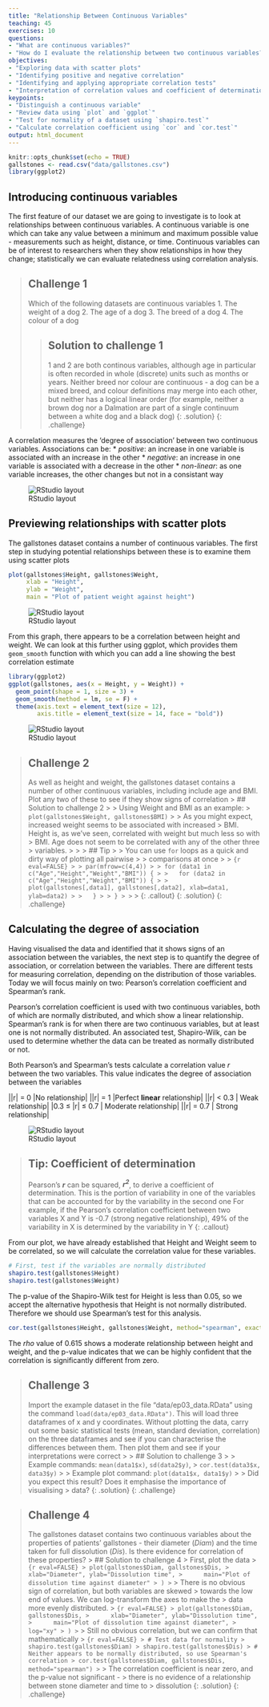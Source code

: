 ```yaml
---
title: "Relationship Between Continuous Variables"
teaching: 45
exercises: 10
questions:
- "What are continuous variables?"
- "How do I evaluate the relationship between two continuous variables?"
objectives:
- "Exploring data with scatter plots"
- "Identifying positive and negative correlation"
- "Identifying and applying appropriate correlation tests"
- "Interpretation of correlation values and coefficient of determination"
keypoints:
- "Distinguish a continuous variable"
- "Review data using `plot` and `ggplot`"
- "Test for normality of a dataset using `shapiro.test`"
- "Calculate correlation coefficient using `cor` and `cor.test`"
output: html_document
---
```


```r
knitr::opts_chunk$set(echo = TRUE)
gallstones <- read.csv("data/gallstones.csv")
library(ggplot2)
```

## Introducing continuous variables

The first feature of our dataset we are going to investigate is to look at 
relationships between continuous variables. A continuous variable is one which
can take any value between a minimum and maximum possible value - measurements 
such as height, distance, or time. Continuous variables can be of interest to 
researchers when they show relationships in how they change; statistically we 
can evaluate relatedness using correlation analysis.

> ## Challenge 1
> 
> Which of the following datasets are continuous variables
> 1. The weight of a dog
> 2. The age of a dog
> 3. The breed of a dog
> 4. The colour of a dog
> 
> > ## Solution to challenge 1
> > 
> > 1 and 2 are both continous variables, although age in particular is often 
> > recorded in whole (discrete) units such as months or years. Neither breed nor 
> > colour are continuous - a dog can be a mixed breed, and colour definitions may
> > merge into each other, but neither has a logical linear order (for example, 
> > neither a brown dog nor a Dalmation are part of a single continuum between a 
> > white dog and a black dog)
> {: .solution}
{: .challenge}

A correlation measures the 'degree of association' between two continuous 
variables. Associations can be:
* *positive*: an increase in one variable is associated with an increase in the 
other
* *negative*: an increase in one variable is associated with a decrease in the
other
* *non-linear*: as one variable increases, the other changes but not in a 
consistant way

![RStudio layout](../fig/03-fig1.png)

## Previewing relationships with scatter plots

The gallstones dataset contains a number of continuous variables. The first step
in studying potential relationships between these is to examine them using 
scatter plots

```r
plot(gallstones$Height, gallstones$Weight, 
     xlab = "Height", 
     ylab = "Weight",
     main = "Plot of patient weight against height")
```
![RStudio layout](../fig/03-fig2.png)

From this graph, there appears to be a correlation between height and weight.
We can look at this further using ggplot, which provides them `geom_smooth` 
function with which you can add a line showing the best correlation estimate

```r
library(ggplot2)
ggplot(gallstones, aes(x = Height, y = Weight)) +
  geom_point(shape = 1, size = 3) +
  geom_smooth(method = lm, se = F) +
  theme(axis.text = element_text(size = 12),
        axis.title = element_text(size = 14, face = "bold"))
```
![RStudio layout](../fig/03-fig3.png)

> ## Challenge 2
> 
> As well as height and weight, the gallstones dataset contains a number of 
> other continuous variables, including include age and BMI. Plot any two of 
> these to see if they show signs of correlation
> > ## Solution to challenge 2
> > 
> > Using Weight and BMI as an example:
> > `plot(gallstones$Weight, gallstones$BMI)`
> > 
> > As you might expect, increased weight seems to be associated with increased
> > BMI. Height is, as we've seen, correlated with weight but much less so with 
> > BMI. Age does not seem to be correlated with any of the other three 
> > variables.
> > 
> > > ## Tip
> > > You can use `for` loops as a quick and dirty way of plotting all pairwise
> > > comparisons at once
> > > ```{r eval=FALSE}
> > > par(mfrow=c(4,4))
> > > for (data1 in c("Age","Height","Weight","BMI")) {
> > >   for (data2 in c("Age","Height","Weight","BMI")) {
> > >     plot(gallstones[,data1], gallstones[,data2], xlab=data1, ylab=data2)
> > >   }
> > > }
> > > ```
> > {: .callout}
> {: .solution}
{: .challenge}

## Calculating the degree of association

Having visualised the data and identified that it shows signs of an association
between the variables, the next step is to quantify the degree of association, 
or correlation between the variables. There are different tests for measuring 
correlation, depending on the distribution of those variables. Today we will 
focus mainly on two: Pearson's correlation coefficient and Spearman's rank. 

Pearson's correlation coefficient is used with two continuous variables, both of
which are normally distributed, and which show a linear relationship. Spearman's 
rank is for when there are two continuous variables, but at least one is not 
normally distributed. An associated test, Shapiro-Wilk, can be used to determine
whether the data can be treated as normally distributed or not.

Both Pearson's and Spearman's tests calculate a correlation value _r_ between 
the two variables. This value indicates the degree of association between the
variables

|\|r\| = 0 |No relationship|
|\|r\| = 1 |Perfect **linear** relationship|
|\|r\| < 0.3 | Weak relationship|
|0.3 ≤ \|r\| ≤ 0.7  | Moderate relationship|
|\|r\| = 0.7 | Strong relationship|

![RStudio layout](../fig/03-fig4.png)

> ## Tip: Coefficient of determination
> Pearson's *__r__* can be squared, *__r^2^__*, to derive a coefficient of 
> determination. This is the portion of variability in one of the variables that 
> can be accounted for by the variability in the second one
> For example, if the Pearson's correlation coefficient between two variables X 
> and Y is -0.7 (strong negative relationship), 49% of the variability in X is 
> determined by the variability in Y
{: .callout}

From our plot, we have already established that Height and Weight seem to be 
correlated, so we will calculate the correlation value for these variables.

```r
# First, test if the variables are normally distributed
shapiro.test(gallstones$Height)
shapiro.test(gallstones$Weight)
```

The p-value of the Shapiro-Wilk test for Height is less than 0.05, so we accept 
the alternative hypothesis that Height is not normally distributed. Therefore we 
should use Spearman's test for this analysis.

```r
cor.test(gallstones$Height, gallstones$Weight, method="spearman", exact=FALSE)
```

The *rho* value of 0.615 shows a moderate relationship between height and 
weight, and the p-value indicates that we can be highly confident that the 
correlation is significantly different from zero.

> ## Challenge 3
> 
> Import the example dataset in the file "data/ep03_data.RData" using the 
> command `load(data/ep03_data.RData")`. This will load three dataframes of x
> and y coordinates. Without plotting the data, carry out some basic statistical
> tests (mean, standard deviation, correlation) on the three dataframes and see 
> if you can characterise the differences between them. Then plot them and see 
> if your interpretations were correct
> > 
> > ## Solution to challenge 3
> > 
> > Example commands: `mean(data1$x)`, `sd(data2$y)`, 
> > `cor.test(data3$x, data3$y)`
> >
> > Example plot command: `plot(data1$x, data1$y)`
> > 
> > Did you expect this result? Does it emphasise the importance of visualising
> > data?
> {: .solution}
{: .challenge}

> ## Challenge 4
>
> The gallstones dataset contains two continuous variables about the properties
> of patients' gallstones - their diameter (_Diam_) and the time taken for full
> dissolution (_Dis_). Is there evidence for correlation of these properties?
> > ## Solution to challenge 4
> > First, plot the data
> > ```{r eval=FALSE}
> > plot(gallstones$Diam, gallstones$Dis,
> >      xlab="Diameter", ylab="Dissolution time",
> >      main="Plot of dissolution time against diameter"
> > )
> > ```
> > There is no obvious sign of correlation, but both variables are skewed
> > towards the low end of values. We can log-transform the axes to make the 
> > data more evenly distributed.
> > ```{r eval=FALSE}
> > plot(gallstones$Diam, gallstones$Dis,
> >      xlab="Diameter", ylab="Dissolution time",
> >      main="Plot of dissolution time against diameter",
> >      log="xy"
> > )
> > ```
> > Still no obvious correlation, but we can confirm that mathematically
> > ```{r eval=FALSE}
> > # Test data for normality
> > shapiro.test(gallstones$Diam)
> > shapiro.test(gallstones$Dis)
> > # Neither appears to be normally distributed, so use Spearman's correlation
> > cor.test(gallstones$Diam, gallstones$Dis, method="spearman")
> > ```
> > The correlation coefficient is near zero, and the p-value not significant - 
> > there is no evidence of a relationship between stone diameter and time to 
> > dissolution
> {: .solution}
{: .challenge}